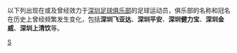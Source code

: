 {{Catnav|頁面分類|...|各國足球|中國足球|中国足球俱乐部球员}}
{{Catnav|頁面分類|...|中国体育|中國足球|中国足球俱乐部球员}}

以下列出现在或及曾经效力于[[深圳足球俱乐部|深圳足球俱乐部]]的足球运动员，俱乐部的名称和冠名在历史上曾经频繁发生变化，包括'''深圳飞亚达'''、'''深圳平安'''、'''深圳健力宝'''、'''深圳金威'''、'''深圳上清饮'''等。

[[Category:效力中国足球俱乐部的球员|S]]
